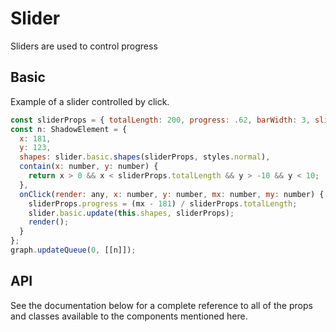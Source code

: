 # Slider

Sliders are used to control progress

## Basic

Example of a slider controlled by click.

```js
const sliderProps = { totalLength: 200, progress: .62, barWidth: 3, slideWidth: 3, radius: 6 };
const n: ShadowElement = {
  x: 181,
  y: 123,
  shapes: slider.basic.shapes(sliderProps, styles.normal),
  contain(x: number, y: number) {
    return x > 0 && x < sliderProps.totalLength && y > -10 && y < 10;
  },
  onClick(render: any, x: number, y: number, mx: number, my: number) {
    sliderProps.progress = (mx - 181) / sliderProps.totalLength;
    slider.basic.update(this.shapes, sliderProps);
    render();
  }
};
graph.updateQueue(0, [[n]]);
```

<div id="ptySlider"></div>

## API

See the documentation below for a complete reference to all of the props and classes available to the components mentioned here.
